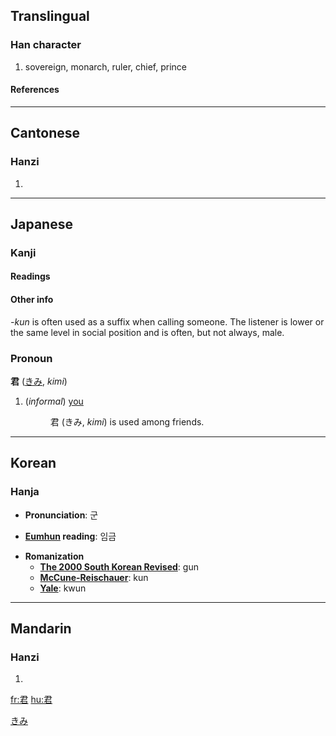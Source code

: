 ==Translingual==
===Han character===
{{Han char|rn=30|rad=口|as=04|sn=7|four=1760<sub>7</sub>|canj=尸大口 (SKR)}}
# sovereign, monarch, ruler, chief, prince
====References====
{{Han ref|kx=0177.070|dkj=03323|dj=0394.150|hdz=10595.060|uh=541B|ud=21531|bh=A767|bd=42855}}
----
==Cantonese==
===Hanzi===
{{yue-hanzi|jyut=|y=gwan1}}
# {{defn|Cantonese}}
----
== Japanese ==
=== Kanji ===
{{ja-kanji|grade=|rs=口04}}
====Readings====
{{ja-readings|on=[[くん]] (''kun'')|kun=[[きみ]] (''kimi'')}}

====Other info====
''-kun'' is often used as a suffix when calling someone. The listener is lower or the same level in social position and is often, but not always, male.

=== Pronoun ===
'''君''' ([[きみ]], ''kimi'')
# (''informal'') [[you]]
#: 君 (きみ, ''kimi'') is used among friends.



[[Category:Japanese pronouns|きみ]]
----
==Korean==
===Hanja===

* '''Pronunciation''': 군

* '''[[Eumhun]] reading''': 임금

* '''Romanization'''
** '''[[The 2000 South Korean Revised Romanization|The 2000 South Korean Revised]]''': gun
** '''[[McCune-Reischauer]]''': kun
** '''[[Yale]]''': kwun
----
==Mandarin==
===Hanzi===
{{cmn-hanzi|pin=[[jūn]] (jun1)|wg=chün<sup>1</sup>}}
# {{defn|Mandarin}}

[[fr:君]]
[[hu:君]]